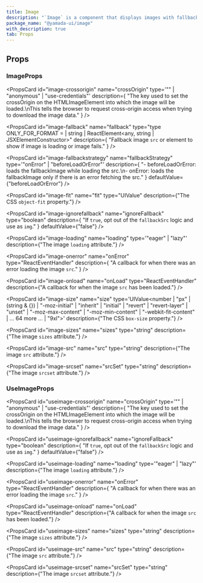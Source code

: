 ```yaml
---
title: Image
description: "`Image` is a component that displays images with fallback support."
package_name: "@yamada-ui/image"
with_description: true
tab: Props
---
```


## Props

### ImageProps

<PropsCard
  id="image-crossorigin"
  name="crossOrigin"
  type='"" | "anonymous" | "use-credentials"'
  description={
    "The key used to set the crossOrigin on the HTMLImageElement into which the image will be loaded.\nThis tells the browser to request cross-origin access when trying to download the image data."
  }
/>

<PropsCard
  id="image-fallback"
  name="fallback"
  type="type ONLY_FOR_FORMAT =
  | string
  | ReactElement<any, string | JSXElementConstructor<any>>"
  description={
    "Fallback image `src` or element to show if image is loading or image fails."
  }
/>

<PropsCard
  id="image-fallbackstrategy"
  name="fallbackStrategy"
  type='"onError" | "beforeLoadOrError"'
  description={
    "- beforeLoadOrError: loads the fallbackImage while loading the src.\n- onError: loads the fallbackImage only if there is an error fetching the src."
  }
  defaultValue={"beforeLoadOrError"}
/>

<PropsCard
  id="image-fit"
  name="fit"
  type="UIValue<ObjectFit>"
  description={"The CSS `object-fit` property."}
/>

<PropsCard
  id="image-ignorefallback"
  name="ignoreFallback"
  type="boolean"
  description={
    "If `true`, opt out of the `fallbackSrc` logic and use as `img`."
  }
  defaultValue={"false"}
/>

<PropsCard
  id="image-loading"
  name="loading"
  type='"eager" | "lazy"'
  description={"The image `loading` attribute."}
/>

<PropsCard
  id="image-onerror"
  name="onError"
  type="ReactEventHandler<HTMLImageElement>"
  description={
    "A callback for when there was an error loading the image `src`."
  }
/>

<PropsCard
  id="image-onload"
  name="onLoad"
  type="ReactEventHandler<HTMLImageElement>"
  description={"A callback for when the image `src` has been loaded."}
/>

<PropsCard
  id="image-size"
  name="size"
  type='UIValue<number | "px" | (string & {}) | "-moz-initial" | "inherit" | "initial" | "revert" | "revert-layer" | "unset" | "-moz-max-content" | "-moz-min-content" | "-webkit-fit-content" | ... 64 more ... | "9xl">'
  description={"The CSS `box-size` property."}
/>

<PropsCard
  id="image-sizes"
  name="sizes"
  type="string"
  description={"The image `sizes` attribute."}
/>

<PropsCard
  id="image-src"
  name="src"
  type="string"
  description={"The image `src` attribute."}
/>

<PropsCard
  id="image-srcset"
  name="srcSet"
  type="string"
  description={"The image `srcset` attribute."}
/>

### UseImageProps

<PropsCard
  id="useimage-crossorigin"
  name="crossOrigin"
  type='"" | "anonymous" | "use-credentials"'
  description={
    "The key used to set the crossOrigin on the HTMLImageElement into which the image will be loaded.\nThis tells the browser to request cross-origin access when trying to download the image data."
  }
/>

<PropsCard
  id="useimage-ignorefallback"
  name="ignoreFallback"
  type="boolean"
  description={
    "If `true`, opt out of the `fallbackSrc` logic and use as `img`."
  }
  defaultValue={"false"}
/>

<PropsCard
  id="useimage-loading"
  name="loading"
  type='"eager" | "lazy"'
  description={"The image `loading` attribute."}
/>

<PropsCard
  id="useimage-onerror"
  name="onError"
  type="ReactEventHandler<HTMLImageElement>"
  description={
    "A callback for when there was an error loading the image `src`."
  }
/>

<PropsCard
  id="useimage-onload"
  name="onLoad"
  type="ReactEventHandler<HTMLImageElement>"
  description={"A callback for when the image `src` has been loaded."}
/>

<PropsCard
  id="useimage-sizes"
  name="sizes"
  type="string"
  description={"The image `sizes` attribute."}
/>

<PropsCard
  id="useimage-src"
  name="src"
  type="string"
  description={"The image `src` attribute."}
/>

<PropsCard
  id="useimage-srcset"
  name="srcSet"
  type="string"
  description={"The image `srcset` attribute."}
/>
